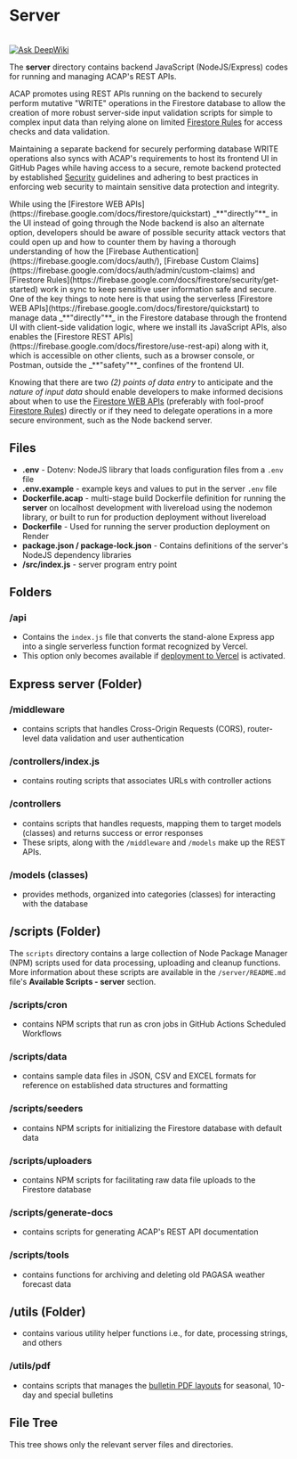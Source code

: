 
# Server

<br />
<a href="https://deepwiki.com/acaptutorials/acaptutorials.github.io" target="blank"><img src="https://deepwiki.com/badge.svg" alt="Ask DeepWiki" /></a>

The **server** directory contains backend JavaScript (NodeJS/Express) codes for running and managing ACAP's REST APIs.

ACAP promotes using REST APIs running on the backend to securely perform mutative "WRITE" operations in the Firestore database to allow the creation of more robust server-side input validation scripts for simple to complex input data than relying alone on limited [Firestore Rules](https://firebase.google.com/docs/firestore/security/get-started) for access checks and data validation.

Maintaining a separate backend for securely performing database WRITE operations also syncs with ACAP's requirements to host its frontend UI in GitHub Pages while having access to a secure, remote backend protected by established [Security](/security) guidelines and adhering to best practices in enforcing web security to maintain sensitive data protection and integrity.

<Callout type="warning">
While using the [Firestore WEB APIs](https://firebase.google.com/docs/firestore/quickstart) _**"directly"**_ in the UI instead of going through the Node backend is also an alternate option, developers should be aware of possible security attack vectors that could open up and how to counter them by having a thorough understanding of how the [Firebase Authentication](https://firebase.google.com/docs/auth/), [Firebase Custom Claims](https://firebase.google.com/docs/auth/admin/custom-claims) and [Firestore Rules](https://firebase.google.com/docs/firestore/security/get-started) work in sync to keep sensitive user information safe and secure.
</Callout>

<Callout>
One of the key things to note here is that using the serverless [Firestore WEB APIs](https://firebase.google.com/docs/firestore/quickstart) to manage data _**"directly"**_ in the Firestore database through the frontend UI with client-side validation logic, where we install its JavaScript APIs, also enables the [Firestore REST APIs](https://firebase.google.com/docs/firestore/use-rest-api) along with it, which is accessible on other clients, such as a browser console, or Postman, outside the _**"safety"**_ confines of the frontend UI.

Knowing that there are two _(2) points of data entry_ to anticipate and the _nature of input data_ should enable developers to make informed decisions about when to use the [Firestore WEB APIs](https://firebase.google.com/docs/firestore/quickstart) (preferably with fool-proof [Firestore Rules](https://firebase.google.com/docs/firestore/security/get-started)) directly or if they need to delegate operations in a more secure environment, such as the Node backend server.
</Callout>

## Files

- **.env** - Dotenv: NodeJS library that loads configuration files from a `.env` file
- **.env.example** - example keys and values to put in the server `.env` file
- **Dockerfile.acap** - multi-stage build Dockerfile definition for running the **server** on localhost development with livereload using the nodemon library, or built to run for production deployment without livereload
- **Dockerfile** - Used for running the server production deployment on Render
- **package.json / package-lock.json** - Contains definitions of the server's NodeJS dependency libraries
- **/src/index.js** - server program entry point

## Folders

### /api

- Contains the `index.js` file that converts the stand-alone Express app into a single serverless function format recognized by Vercel.
- This option only becomes available if [deployment to Vercel](/articles/deployment-vercel) is activated.

## Express server (Folder)

### /middleware

- contains scripts that handles Cross-Origin Requests (CORS), router-level data validation and user authentication

### /controllers/index.js

- contains routing scripts that associates URLs with controller actions

### /controllers

- contains scripts that handles requests, mapping them to target models (classes) and returns success or error responses
- These sripts, along with the `/middleware` and `/models` make up the REST APIs.

### /models (classes)

- provides methods, organized into categories (classes) for interacting with the database

## /scripts (Folder)

The `scripts` directory contains a large collection of Node Package Manager (NPM) scripts used for data processing, uploading and cleanup functions. More information about these scripts are available in the `/server/README.md` file's **Available Scripts - server** section.

### /scripts/cron

- contains NPM scripts that run as cron jobs in GitHub Actions Scheduled Workflows

### /scripts/data

- contains sample data files in JSON, CSV and EXCEL formats for reference on established data structures and formatting

### /scripts/seeders

- contains NPM scripts for initializing the Firestore database with default data

### /scripts/uploaders

- contains NPM scripts for facilitating raw data file uploads to the Firestore database

### /scripts/generate-docs

- contains scripts for generating ACAP's REST API documentation

### /scripts/tools

- contains functions for archiving and deleting old PAGASA weather forecast data

## /utils (Folder)

- contains various utility helper functions i.e., for date, processing strings, and others

### /utils/pdf

- contains scripts that manages the [bulletin PDF layouts](/articles/pdf-development) for seasonal, 10-day and special bulletins


## File Tree

This tree shows only the relevant server files and directories.

<FileTree>
  <FileTree.Folder name="server" defaultOpen>
    <FileTree.Folder name="api">
      <FileTree.File name="index.js" />
    </FileTree.Folder>
    <FileTree.Folder name="src" defaultOpen>
      <FileTree.Folder name="classes" />
      <FileTree.Folder name="controllers" />
      <FileTree.Folder name="middleware" />
      <FileTree.Folder name="scripts" defaultOpen>
        <FileTree.Folder name="cron" />
        <FileTree.Folder name="data" />
        <FileTree.Folder name="generate-docs" />
        <FileTree.Folder name="pagasaexcel" />
        <FileTree.Folder name="page_indexer" />
        <FileTree.Folder name="seeders" />
        <FileTree.Folder name="tools" />
        <FileTree.Folder name="uploaders" />
      </FileTree.Folder>
      <FileTree.Folder name="utils" defaultOpen>
        <FileTree.Folder name="pdf" defaultOpen>
          <FileTree.Folder name="livereload">
            <FileTree.Folder name="public" />
            <FileTree.Folder name="templates" />
          </FileTree.Folder>
        </FileTree.Folder>
      </FileTree.Folder>
      <FileTree.File name="index.js" />
    </FileTree.Folder>
    <FileTree.File name=".env" />
    <FileTree.File name=".env.example" />
    <FileTree.File name=".dockerignore" />
    <FileTree.File name="Dockerfile" />
    <FileTree.File name="Dockerfile.acap" />
    <FileTree.File name="package-lock.json" />
    <FileTree.File name="package.json" />
  </FileTree.Folder>
</FileTree>
